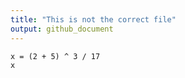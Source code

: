 ```yaml
---
title: "This is not the correct file"
output: github_document
---
```

```
x = (2 + 5) ^ 3 / 17
x
```